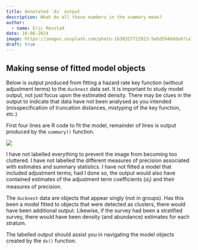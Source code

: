 ```yaml
---
title: Annotated `ds` output
description: What do all those numbers in the summary mean?
author: 
  - name: Eric Rexstad
date: 10-08-2024
image: https://images.unsplash.com/photo-1630327722923-5ebd594ddda9?ixlib=rb-4.0.3&ixid=M3wxMjA3fDB8MHxzZWFyY2h8MTd8fHByaW50ZXJ8ZW58MHx8MHx8fDA%3D&auto=format&fit=crop&w=500&q=60
draft: true
---
```


## Making sense of fitted model objects

Below is output produced from fitting a hazard rate key function (without adjustment terms) to the `ducknest` data set.  It is important to study model output, not just focus upon the estimated density. There may be clues in the output to indicate that data have not been analysed as you intended (misspecification of truncation distances, mistyping of the key function, etc.)

First four lines are R code to fit the model, remainder of lines is output produced by the `summary()` function.

![](labelledoutput.png)

I have not labelled everything to prevent the image from becoming too cluttered. I have not labelled the different measures of precision associated with estimates and summary statistics. I have not fitted a model that included adjustment terms; had I done so, the output would also have contained estimates of the adjustment term coefficients ($\alpha_i$) and their measures of precision.

The `ducknest` data are objects that appear singly (not in groups). Has this been a model fitted to objects that were detected as clusters, there would have been additional output. Likewise, if the survey had been a stratified survey, there would have been density (and abundance) estimates for each stratum.

The labelled output should assist you in navigating the model objects created by the `ds()` function.